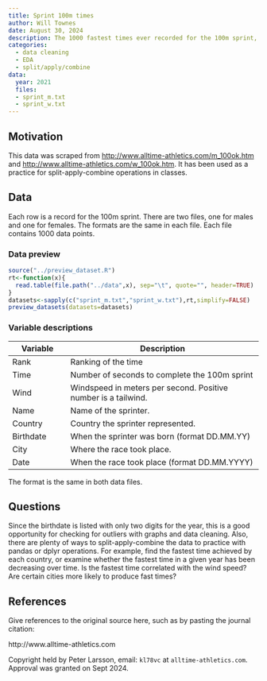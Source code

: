 ```yaml
---
title: Sprint 100m times
author: Will Townes
date: August 30, 2024
description: The 1000 fastest times ever recorded for the 100m sprint, in men's and women's track.
categories:
  - data cleaning
  - EDA
  - split/apply/combine
data:
  year: 2021
  files: 
  - sprint_m.txt
  - sprint_w.txt
---
```


## Motivation

This data was scraped from [http://www.alltime-athletics.com/m_100ok.htm](http://www.alltime-athletics.com/m_100ok.htm)
and [http://www.alltime-athletics.com/w_100ok.htm](http://www.alltime-athletics.com/w_100ok.htm). 
It has been used as a practice for split-apply-combine operations in classes.

## Data

Each row is a record for the 100m sprint. There are two files, one for males
and one for females. The formats are the same in each file. Each file contains
1000 data points.

### Data preview

```r
source("../preview_dataset.R")
rt<-function(x){
  read.table(file.path("../data",x), sep="\t", quote="", header=TRUE)
}
datasets<-sapply(c("sprint_m.txt","sprint_w.txt"),rt,simplify=FALSE)
preview_datasets(datasets=datasets)
```

### Variable descriptions

| Variable | Description |
|----|-------------|
| Rank | Ranking of the time |
| Time | Number of seconds to complete the 100m sprint |
| Wind | Windspeed in meters per second. Positive number is a tailwind. |
| Name | Name of the sprinter. |
| Country | Country the sprinter represented. |
| Birthdate | When the sprinter was born (format DD.MM.YY) |
| City | Where the race took place. |
| Date | When the race took place (format DD.MM.YYYY) |

The format is the same in both data files.

## Questions

Since the birthdate is listed with only two digits for the year, this
is a good opportunity for checking for outliers with graphs and data cleaning.
Also, there are plenty of ways to split-apply-combine the data to practice
with pandas or dplyr operations. For example, find the fastest time achieved
by each country, or examine whether the fastest time in a given year has been
decreasing over time. Is the fastest time correlated with the wind speed? 
Are certain cities more likely to produce fast times?

## References

Give references to the original source here, such as by pasting the journal
citation:

http://www.alltime-athletics.com

Copyright held by Peter Larsson, email: `kl78vc` at `alltime-athletics.com`. 
Approval was granted on Sept 2024.
